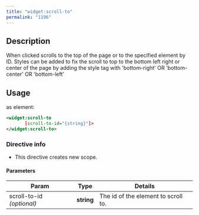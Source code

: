 ```yaml
---
title: "widget:scroll-to"
permalink: "1196"
---
```


## Description

When clicked scrolls to the top of the page or to the specified element
by ID. Styles can be added to fix the scroll to top to the bottom left
right or center of the page by adding the style tag with 'bottom-right'
OR 'bottom-center' OR 'bottom-left'

## Usage

as element:

```xml
<widget:scroll-to
       [scroll-to-id="{string}"]>
</widget:scroll-to>
```

### Directive info

* This directive creates new scope.

#### Parameters

| Param | Type | Details |
| --- | --- | --- |
| scroll-to-id  *(optional)* | **string** | The id of the element to scroll to. |